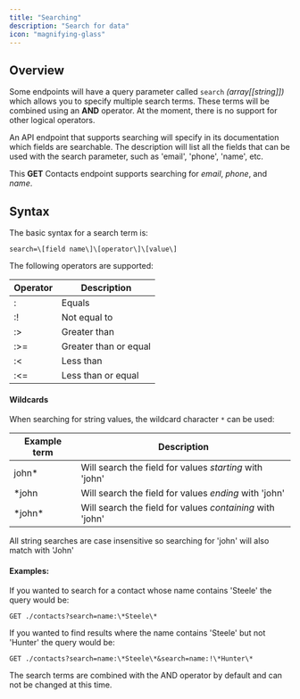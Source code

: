 ```yaml
---
title: "Searching"
description: "Search for data"
icon: "magnifying-glass"
---
```


## Overview

Some endpoints will have a query parameter called `search` *(array\[\[string\]\])* which allows you to specify multiple search terms. These terms will be combined using an **AND** operator. At the moment, there is no support for other logical operators.

An API endpoint that supports searching will specify in its documentation which fields are searchable. The description will list all the fields that can be used with the search parameter, such as 'email', 'phone', 'name', etc.

This **GET** Contacts endpoint supports searching for *email*, *phone*, and *name*.

## Syntax

The basic syntax for a search term is:
```plaintext
search=\[field name\]\[operator\]\[value\]
```

The following operators are supported:

| Operator | Description |
| --- | --- |
| : | Equals |
| :! | Not equal to |
| :> | Greater than |
| :>= | Greater than or equal |
| :\< | Less than |
| :\<= | Less than or equal |

#### Wildcards



When searching for string values, the wildcard character `*` can be used:

| Example term | Description |
| --- | --- |
| john\* | Will search the field for values *starting* with 'john' |
| \*john | Will search the field for values *ending* with 'john' |
| \*john\* | Will search the field for values *containing* with 'john' |

<Info>
 All string searches are case insensitive so searching for 'john' will also match with 'John'
</Info>

#### Examples:

If you wanted to search for a contact whose name contains 'Steele' the query would be:

```plaintext
GET ./contacts?search=name:\*Steele\*
```

If you wanted to find results where the name contains 'Steele' but not 'Hunter' the query would be:

```plaintext
GET ./contacts?search=name:\*Steele\*&search=name:!\*Hunter\*
```

<Info>
 The search terms are combined with the AND operator by default and can not be changed at this time.
</Info>

